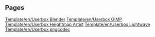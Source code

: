 
== Pages ==
[[Template/en/Userbox Blender]]
[[Template/en/Userbox GIMP]]
[[Template/en/Userbox Heightmap Artist]]
[[Template/en/Userbox Lightwave]]
[[Template/en/Userbox pngcodec]]
